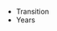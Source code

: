 
- <Link href="/2023-02-04" className="hover:opacity-20 transition-all">
    Transition
  </Link>
- <Link href="/2023-02-05" className="hover:opacity-20 transition-all">
    Years
  </Link>
